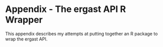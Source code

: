 Appendix - The ergast API R Wrapper
========================================================

This appendix describes my attempts at putting together an R package to wrap the ergast API.